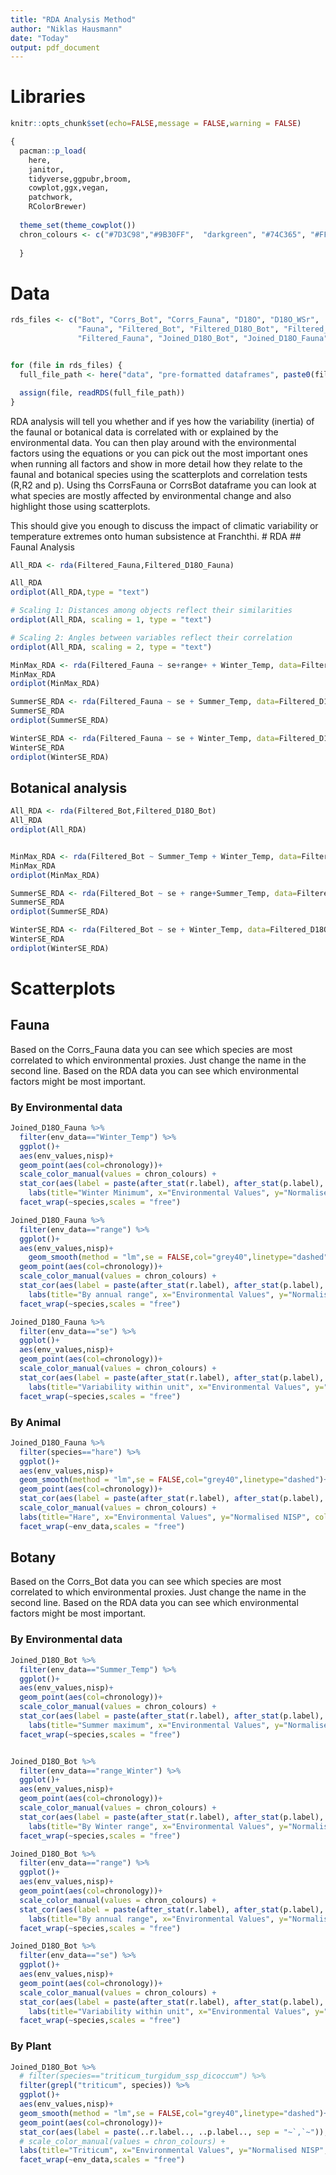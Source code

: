 ```yaml
---
title: "RDA Analysis Method"
author: "Niklas Hausmann"
date: "Today"
output: pdf_document
---
```


# Libraries 
```r
knitr::opts_chunk$set(echo=FALSE,message = FALSE,warning = FALSE)

{
  pacman::p_load(
    here,
    janitor,
    tidyverse,ggpubr,broom,
    cowplot,ggx,vegan,
    patchwork,
    RColorBrewer) 
  
  theme_set(theme_cowplot())
  chron_colours <- c("#7D3C98","#9B30FF",  "darkgreen", "#74C365", "#FF8C00","#FFD700")
  
  }
```

# Data
```r

rds_files <- c("Bot", "Corrs_Bot", "Corrs_Fauna", "D18O", "D18O_WSr", 
               "Fauna", "Filtered_Bot", "Filtered_D18O_Bot", "Filtered_D18O_Fauna", 
               "Filtered_Fauna", "Joined_D18O_Bot", "Joined_D18O_Fauna")


for (file in rds_files) {
  full_file_path <- here("data", "pre-formatted dataframes", paste0(file, ".rds"))

  assign(file, readRDS(full_file_path))
}

```



RDA analysis will tell you whether and if yes how the variability (inertia) of the faunal or botanical data is correlated with or explained by the environmental data. You can then play around with the environmental factors using the equations or you can pick out the most important ones when running all factors and show in more detail how they relate to the faunal and botanical species using the scatterplots and correlation tests (R,R2 and p). 
Using ths CorrsFauna or CorrsBot dataframe you can look at what species are mostly affected by environmental change and also highlight those using scatterplots.

This should give you enough to discuss the impact of climatic variability or temperature extremes onto human subsistence at Franchthi.
# RDA
## Faunal Analysis
```r
All_RDA <- rda(Filtered_Fauna,Filtered_D18O_Fauna)
```


```r
All_RDA
ordiplot(All_RDA,type = "text")

# Scaling 1: Distances among objects reflect their similarities	
ordiplot(All_RDA, scaling = 1, type = "text")

# Scaling 2: Angles between variables reflect their correlation
ordiplot(All_RDA, scaling = 2, type = "text")

MinMax_RDA <- rda(Filtered_Fauna ~ se+range+ + Winter_Temp, data=Filtered_D18O_Fauna)
MinMax_RDA
ordiplot(MinMax_RDA)

SummerSE_RDA <- rda(Filtered_Fauna ~ se + Summer_Temp, data=Filtered_D18O_Fauna)
SummerSE_RDA
ordiplot(SummerSE_RDA)

WinterSE_RDA <- rda(Filtered_Fauna ~ se + Winter_Temp, data=Filtered_D18O_Fauna)
WinterSE_RDA
ordiplot(WinterSE_RDA)

```


## Botanical analysis
```r
All_RDA <- rda(Filtered_Bot,Filtered_D18O_Bot)
All_RDA
ordiplot(All_RDA)


MinMax_RDA <- rda(Filtered_Bot ~ Summer_Temp + Winter_Temp, data=Filtered_D18O_Bot)
MinMax_RDA
ordiplot(MinMax_RDA)

SummerSE_RDA <- rda(Filtered_Bot ~ se + range+Summer_Temp, data=Filtered_D18O_Bot)
SummerSE_RDA
ordiplot(SummerSE_RDA)

WinterSE_RDA <- rda(Filtered_Bot ~ se + Winter_Temp, data=Filtered_D18O_Bot)
WinterSE_RDA
ordiplot(WinterSE_RDA)


```


# Scatterplots
## Fauna

Based on the Corrs_Fauna data you can see which species are most correlated to which environmental proxies. Just change the name in the second line.
Based on the RDA data you can see which environmental factors might be most important.


### By Environmental data
```r
Joined_D18O_Fauna %>% 
  filter(env_data=="Winter_Temp") %>% 
  ggplot()+
  aes(env_values,nisp)+
  geom_point(aes(col=chronology))+
  scale_color_manual(values = chron_colours) + 
  stat_cor(aes(label = paste(after_stat(r.label), after_stat(p.label), sep = "~`,`~")),label.x = 0.1, label.y = 0.9,p.accuracy = 0.001, r.accuracy = 0.01)+ 
    labs(title="Winter Minimum", x="Environmental Values", y="Normalised NISP", col="")+
  facet_wrap(~species,scales = "free")

Joined_D18O_Fauna %>% 
  filter(env_data=="range") %>% 
  ggplot()+
  aes(env_values,nisp)+
    geom_smooth(method = "lm",se = FALSE,col="grey40",linetype="dashed")+
  geom_point(aes(col=chronology))+
  scale_color_manual(values = chron_colours) + 
  stat_cor(aes(label = paste(after_stat(r.label), after_stat(p.label), sep = "~`,`~")),label.x = 0.1, label.y = 0.9,p.accuracy = 0.001, r.accuracy = 0.01)+ 
    labs(title="By annual range", x="Environmental Values", y="Normalised NISP", col="")+
  facet_wrap(~species,scales = "free")

Joined_D18O_Fauna %>% 
  filter(env_data=="se") %>% 
  ggplot()+
  aes(env_values,nisp)+
  geom_point(aes(col=chronology))+
  scale_color_manual(values = chron_colours) + 
  stat_cor(aes(label = paste(after_stat(r.label), after_stat(p.label), sep = "~`,`~")),label.x = 0.1, label.y = 0.9,p.accuracy = 0.001, r.accuracy = 0.01)+ 
    labs(title="Variability within unit", x="Environmental Values", y="Normalised NISP", col="")+
  facet_wrap(~species,scales = "free")

```


### By Animal
```r
Joined_D18O_Fauna %>% 
  filter(species=="hare") %>% 
  ggplot()+
  aes(env_values,nisp)+
  geom_smooth(method = "lm",se = FALSE,col="grey40",linetype="dashed")+
  geom_point(aes(col=chronology))+
  stat_cor(aes(label = paste(after_stat(r.label), after_stat(p.label), sep = "~`,`~")),label.x = 0.1, label.y = 0.9,p.accuracy = 0.001, r.accuracy = 0.01)+ 
  scale_color_manual(values = chron_colours) + 
  labs(title="Hare", x="Environmental Values", y="Normalised NISP", col="")+
  facet_wrap(~env_data,scales = "free")


```

## Botany 

Based on the Corrs_Bot data you can see which species are most correlated to which environmental proxies. Just change the name in the second line.
Based on the RDA data you can see which environmental factors might be most important.

### By Environmental data
```r

Joined_D18O_Bot %>% 
  filter(env_data=="Summer_Temp") %>% 
  ggplot()+
  aes(env_values,nisp)+
  geom_point(aes(col=chronology))+
  scale_color_manual(values = chron_colours) + 
  stat_cor(aes(label = paste(after_stat(r.label), after_stat(p.label), sep = "~`,`~")),label.x = 0.1, label.y = 0.9,p.accuracy = 0.001, r.accuracy = 0.01)+ 
    labs(title="Summer maximum", x="Environmental Values", y="Normalised NISP", col="")+
  facet_wrap(~species,scales = "free")


Joined_D18O_Bot %>% 
  filter(env_data=="range_Winter") %>% 
  ggplot()+
  aes(env_values,nisp)+
  geom_point(aes(col=chronology))+
  scale_color_manual(values = chron_colours) + 
  stat_cor(aes(label = paste(after_stat(r.label), after_stat(p.label), sep = "~`,`~")),label.x = 0.1, label.y = 0.9,p.accuracy = 0.001, r.accuracy = 0.01)+ 
    labs(title="By Winter range", x="Environmental Values", y="Normalised NISP", col="")+
  facet_wrap(~species,scales = "free")

Joined_D18O_Bot %>% 
  filter(env_data=="range") %>% 
  ggplot()+
  aes(env_values,nisp)+
  geom_point(aes(col=chronology))+
  scale_color_manual(values = chron_colours) + 
  stat_cor(aes(label = paste(after_stat(r.label), after_stat(p.label), sep = "~`,`~")),label.x = 0.1, label.y = 0.9,p.accuracy = 0.001, r.accuracy = 0.01)+ 
    labs(title="By annual range", x="Environmental Values", y="Normalised NISP", col="")+
  facet_wrap(~species,scales = "free")

Joined_D18O_Bot %>% 
  filter(env_data=="se") %>% 
  ggplot()+
  aes(env_values,nisp)+
  geom_point(aes(col=chronology))+
  scale_color_manual(values = chron_colours) +
  stat_cor(aes(label = paste(after_stat(r.label), after_stat(p.label), sep = "~`,`~")),label.x = 0.1, label.y = 0.9,p.accuracy = 0.001, r.accuracy = 0.01)+ 
    labs(title="Variability within unit", x="Environmental Values", y="Normalised NISP", col="")+
  facet_wrap(~species,scales = "free")

```



### By Plant
```r
Joined_D18O_Bot %>% 
  # filter(species=="triticum_turgidum_ssp_dicoccum") %>% 
  filter(grepl("triticum", species)) %>% 
  ggplot()+
  aes(env_values,nisp)+
  geom_smooth(method = "lm",se = FALSE,col="grey40",linetype="dashed")+
  geom_point(aes(col=chronology))+
  stat_cor(aes(label = paste(..r.label.., ..p.label.., sep = "~`,`~")),label.x = 0.1, label.y = 0.9,p.accuracy = 0.001, r.accuracy = 0.01)+ 
  # scale_color_manual(values = chron_colours) +
  labs(title="Triticum", x="Environmental Values", y="Normalised NISP", col="")+
  facet_wrap(~env_data,scales = "free")

```

